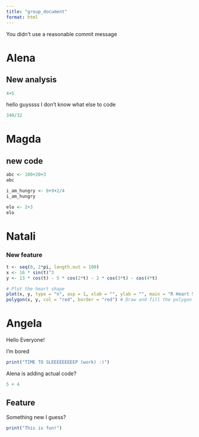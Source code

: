 ```yaml
---
title: "group_document"
format: html
---
```


You didn't use a reasonable commit message

# Alena

## New analysis

```r
4+5
```

hello guyssss I don't know what else to code

```r
340/32
```

# Magda

## new code

```r
abc <- 100+20+3
abc
```

```r
i_am_hungry <- 8+9+2/4
i_am_hungry
```

```r
elo <- 2+3
elo
```

# Natali

### New feature

```r
t <- seq(0, 2*pi, length.out = 100)
x <- 16 * sin(t)^3
y <- 13 * cos(t) - 5 * cos(2*t) - 2 * cos(3*t) - cos(4*t)

# Plot the heart shape
plot(x, y, type = "n", asp = 1, xlab = "", ylab = "", main = "R Heart Shape") # Set up plot area
polygon(x, y, col = "red", border = "red") # Draw and fill the polygon
```

# Angela

Hello Everyone!

I'm bored

```r
print("TIME TO SLEEEEEEEEEP (work) :)")
```

Alena is adding actual code?

```r
5 + 4
```

## Feature

Something new I guess?

```r
print("This is fun!")
```
